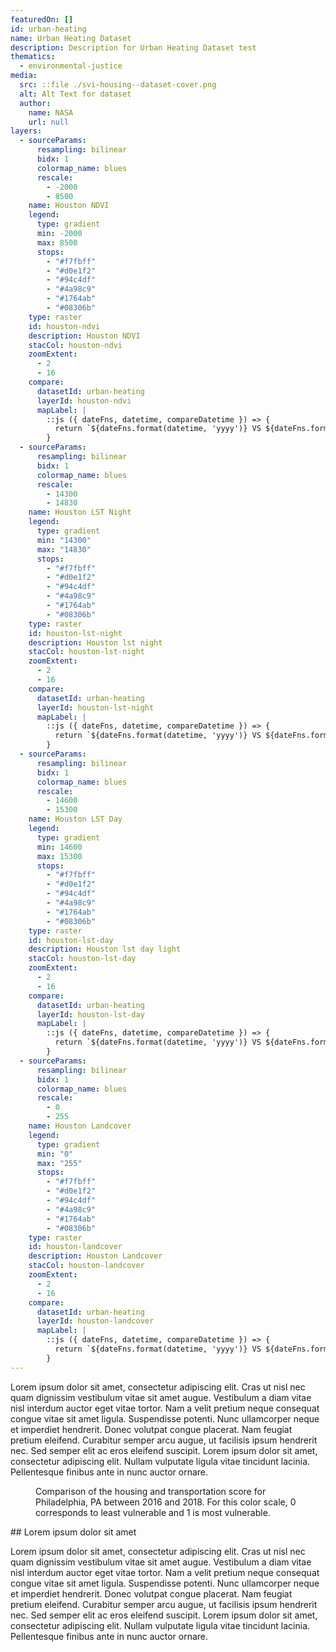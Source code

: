 ```yaml
---
featuredOn: []
id: urban-heating
name: Urban Heating Dataset
description: Description for Urban Heating Dataset test
thematics:
  - environmental-justice
media:
  src: ::file ./svi-housing--dataset-cover.png
  alt: Alt Text for dataset
  author:
    name: NASA
    url: null
layers:
  - sourceParams:
      resampling: bilinear
      bidx: 1
      colormap_name: blues
      rescale:
        - -2000
        - 8500
    name: Houston NDVI
    legend:
      type: gradient
      min: -2000
      max: 8500
      stops:
        - "#f7fbff"
        - "#d0e1f2"
        - "#94c4df"
        - "#4a98c9"
        - "#1764ab"
        - "#08306b"
    type: raster
    id: houston-ndvi
    description: Houston NDVI
    stacCol: houston-ndvi
    zoomExtent:
      - 2
      - 16
    compare:
      datasetId: urban-heating
      layerId: houston-ndvi
      mapLabel: |
        ::js ({ dateFns, datetime, compareDatetime }) => {
          return `${dateFns.format(datetime, 'yyyy')} VS ${dateFns.format(compareDatetime, 'yyyy')}`;
        }
  - sourceParams:
      resampling: bilinear
      bidx: 1
      colormap_name: blues
      rescale:
        - 14300
        - 14830
    name: Houston LST Night
    legend:
      type: gradient
      min: "14300"
      max: "14830"
      stops:
        - "#f7fbff"
        - "#d0e1f2"
        - "#94c4df"
        - "#4a98c9"
        - "#1764ab"
        - "#08306b"
    type: raster
    id: houston-lst-night
    description: Houston lst night 
    stacCol: houston-lst-night
    zoomExtent:
      - 2
      - 16
    compare:
      datasetId: urban-heating
      layerId: houston-lst-night
      mapLabel: |
        ::js ({ dateFns, datetime, compareDatetime }) => {
          return `${dateFns.format(datetime, 'yyyy')} VS ${dateFns.format(compareDatetime, 'yyyy')}`;
        }
  - sourceParams:
      resampling: bilinear
      bidx: 1
      colormap_name: blues
      rescale:
        - 14600
        - 15300
    name: Houston LST Day
    legend:
      type: gradient
      min: 14600
      max: 15300
      stops:
        - "#f7fbff"
        - "#d0e1f2"
        - "#94c4df"
        - "#4a98c9"
        - "#1764ab"
        - "#08306b"
    type: raster
    id: houston-lst-day
    description: Houston lst day light
    stacCol: houston-lst-day
    zoomExtent:
      - 2
      - 16
    compare:
      datasetId: urban-heating
      layerId: houston-lst-day
      mapLabel: |
        ::js ({ dateFns, datetime, compareDatetime }) => {
          return `${dateFns.format(datetime, 'yyyy')} VS ${dateFns.format(compareDatetime, 'yyyy')}`;
        }
  - sourceParams:
      resampling: bilinear
      bidx: 1
      colormap_name: blues
      rescale:
        - 0
        - 255
    name: Houston Landcover
    legend:
      type: gradient
      min: "0"
      max: "255"
      stops:
        - "#f7fbff"
        - "#d0e1f2"
        - "#94c4df"
        - "#4a98c9"
        - "#1764ab"
        - "#08306b"
    type: raster
    id: houston-landcover
    description: Houston Landcover
    stacCol: houston-landcover
    zoomExtent:
      - 2
      - 16
    compare:
      datasetId: urban-heating
      layerId: houston-landcover
      mapLabel: |
        ::js ({ dateFns, datetime, compareDatetime }) => {
          return `${dateFns.format(datetime, 'yyyy')} VS ${dateFns.format(compareDatetime, 'yyyy')}`;
        }
---
```

<Block>
<Prose>
Lorem ipsum dolor sit amet, consectetur adipiscing elit. Cras ut nisl nec quam dignissim vestibulum vitae sit amet augue. Vestibulum a diam vitae nisl interdum auctor eget vitae tortor. Nam a velit pretium neque consequat congue vitae sit amet ligula. Suspendisse potenti. Nunc ullamcorper neque et imperdiet hendrerit. Donec volutpat congue placerat. Nam feugiat pretium eleifend. Curabitur semper arcu augue, ut facilisis ipsum hendrerit nec. Sed semper elit ac eros eleifend suscipit. Lorem ipsum dolor sit amet, consectetur adipiscing elit. Nullam vulputate ligula vitae tincidunt lacinia. Pellentesque finibus ante in nunc auctor ornare.
</Prose>
</Block>

<Block type='full'>
  <Figure>
    <Map
      datasetId='svi-housing'
      layerId='social-vulnerability-index-housing'
      dateTime='2016-01-01'
      zoom={9}
      center={[-75.32,39.98]}
      compareDateTime='2018-01-01'
    />
    <Caption
      attrAuthor='NASA'
      attrUrl='https://nasa.gov/'
    >
      Comparison of the housing and transportation score for Philadelphia, PA between 2016 and 2018. For this color scale, 0 corresponds to least vulnerable and 1 is most vulnerable.
    </Caption>
  </Figure>
  <Prose>
  ## Lorem ipsum dolor sit amet

  Lorem ipsum dolor sit amet, consectetur adipiscing elit. Cras ut nisl nec quam dignissim vestibulum vitae sit amet augue. Vestibulum a diam vitae nisl interdum auctor eget vitae tortor. Nam a velit pretium neque consequat congue vitae sit amet ligula. Suspendisse potenti. Nunc ullamcorper neque et imperdiet hendrerit. Donec volutpat congue placerat. Nam feugiat pretium eleifend. Curabitur semper arcu augue, ut facilisis ipsum hendrerit nec. Sed semper elit ac eros eleifend suscipit. Lorem ipsum dolor sit amet, consectetur adipiscing elit. Nullam vulputate ligula vitae tincidunt lacinia. Pellentesque finibus ante in nunc auctor ornare.
  </Prose>
</Block>